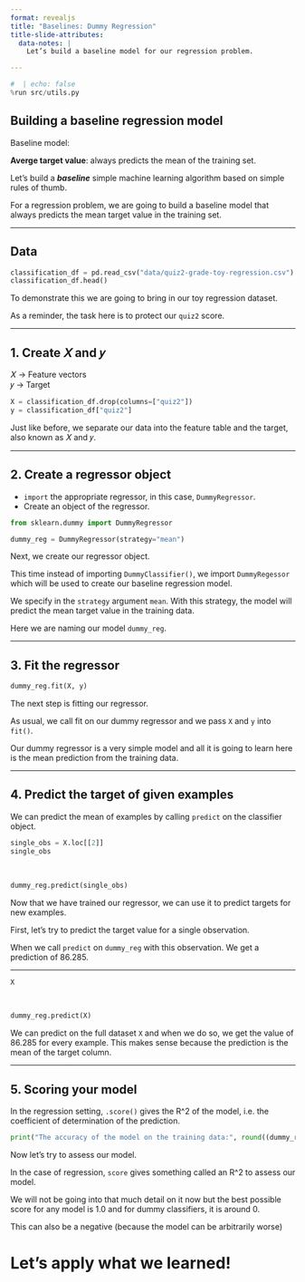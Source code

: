 ```yaml
---
format: revealjs
title: "Baselines: Dummy Regression"
title-slide-attributes:
  data-notes: |
    Let’s build a baseline model for our regression problem.

---
```


```python
#  | echo: false
%run src/utils.py
```

## Building a baseline regression model

Baseline model:                   

**Averge target value**: always predicts the mean of the training set.



:::{.notes}
Let's build a ***baseline*** simple machine learning algorithm based on simple rules of thumb. 

For a regression problem, we are going to build a baseline model that always predicts the mean target value in the training set. 
:::

---


## Data 

```python
classification_df = pd.read_csv("data/quiz2-grade-toy-regression.csv")
classification_df.head()
```



:::{.notes}
To demonstrate this we are going to bring in our toy regression dataset. 

As a reminder, the task here is to protect our `quiz2` score. 
:::

---

## 1. Create  𝑋  and  𝑦

𝑋  → Feature vectors <br>
𝑦  → Target

```python
X = classification_df.drop(columns=["quiz2"])
y = classification_df["quiz2"]
```


:::{.notes}
Just like before, we separate our data into the feature table and the target, also known as 𝑋 and 𝑦. 
:::

---

## 2. Create a regressor object

- `import` the appropriate regressor, in this case, `DummyRegressor`.
- Create an object of the regressor. 

```python
from sklearn.dummy import DummyRegressor

dummy_reg = DummyRegressor(strategy="mean")
```


:::{.notes}
Next, we create our regressor object.

This time instead of importing `DummyClassifier()`, we import `DummyRegessor` which will be used to create our baseline regression model. 

We specify in the `strategy` argument `mean`. With this strategy, the model will predict the mean target value in the training data. 

Here we are naming our model `dummy_reg`.
:::

---

## 3. Fit the regressor

```python
dummy_reg.fit(X, y)
```


:::{.notes}
The next step is fitting our regressor.

As usual, we call fit on our dummy regressor and we pass `X` and `y` into `fit()`. 

Our dummy regressor is a very simple model and all it is going to learn here is the mean prediction from the training data.
:::

---

## 4. Predict the target of given examples

We can predict the mean of examples by calling `predict` on the classifier object. 

```python
single_obs = X.loc[[2]]
single_obs
```

<br>

```python
dummy_reg.predict(single_obs)
```


:::{.notes}
Now that we have trained our regressor, we can use it to predict targets for new examples.

First, let's try to predict the target value for a single observation. 

When we call `predict` on `dummy_reg` with this observation. We get a prediction of 86.285. 
:::

---

```python
X
```

<br>

```python
dummy_reg.predict(X)
```


:::{.notes}
We can predict on the full dataset `X` and when we do so, we get the value of 86.285 for every example. 
This makes sense because the prediction is the mean of the target column. 
:::

---

## 5. Scoring your model

In the regression setting, `.score()` gives the R^2 of the model, i.e. the coefficient of determination of the prediction.

```python
print("The accuracy of the model on the training data:", round((dummy_reg.score(X, y)),3))
```

:::{.notes}
Now let’s try to assess our model. 

In the case of regression, `score` gives something called an R^2 to assess our model. 

We will not be going into that much detail on it now but the best possible score for any model is 1.0 and for dummy classifiers, it is around 0. 

This can also be a negative (because the model can be arbitrarily worse)
:::

# Let’s apply what we learned!